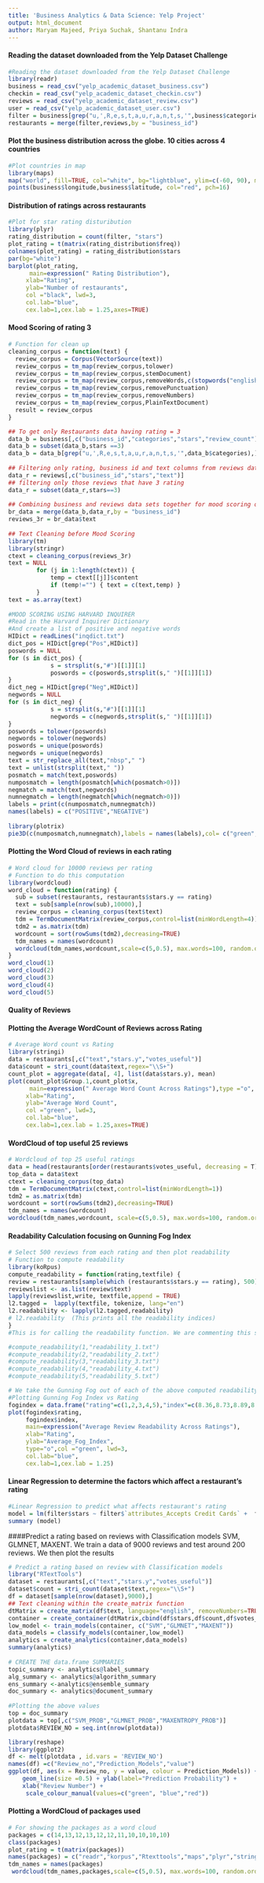 ```yaml
---
title: 'Business Analytics & Data Science: Yelp Project'
output: html_document
author: Maryam Majeed, Priya Suchak, Shantanu Indra
---
```


#### Reading the dataset downloaded from the Yelp Dataset Challenge

```r
#Reading the dataset downloaded from the Yelp Dataset Challenge
library(readr)
business = read_csv("yelp_academic_dataset_business.csv")
checkin = read_csv("yelp_academic_dataset_checkin.csv")
reviews = read_csv("yelp_academic_dataset_review.csv")
user = read_csv("yelp_academic_dataset_user.csv")
filter = business[grep("u,',R,e,s,t,a,u,r,a,n,t,s,'",business$categories),]
restaurants = merge(filter,reviews,by = "business_id")
```

#### Plot the business distribution across the globe. 10 cities across 4 countries
```r
#Plot countries in map
library(maps)
map("world", fill=TRUE, col="white", bg="lightblue", ylim=c(-60, 90), mar=c(0,0,0,0))
points(business$longitude,business$latitude, col="red", pch=16)
```

#### Distribution of ratings across restaurants
```r
#Plot for star rating disturibution
library(plyr)
rating_distribution = count(filter, "stars")
plot_rating = t(matrix(rating_distribution$freq))
colnames(plot_rating) = rating_distribution$stars
par(bg="white")
barplot(plot_rating,
      main=expression(" Rating Distribution"),
     xlab="Rating",
     ylab="Number of restaurants",
     col ="black", lwd=3,
     col.lab="blue",
     cex.lab=1,cex.lab = 1.25,axes=TRUE)
```

#### Mood Scoring of rating 3

```r
# Function for clean up
cleaning_corpus = function(text) {
  review_corpus = Corpus(VectorSource(text))
  review_corpus = tm_map(review_corpus,tolower)
  review_corpus = tm_map(review_corpus,stemDocument)
  review_corpus = tm_map(review_corpus,removeWords,c(stopwords("english"),"can","also","let","see","way","got","just","get"))
  review_corpus = tm_map(review_corpus,removePunctuation)
  review_corpus = tm_map(review_corpus,removeNumbers)
  review_corpus = tm_map(review_corpus,PlainTextDocument)
  result = review_corpus
}

## To get only Restaurants data having rating = 3
data_b = business[,c("business_id","categories","stars","review_count")]
data_b = subset(data_b,stars ==3)
data_b = data_b[grep("u,',R,e,s,t,a,u,r,a,n,t,s,'",data_b$categories),]
 
## Filtering only rating, business id and text columns from reviews data frame for mood scoring
data_r = reviews[,c("business_id","stars","text")]
## filtering only those reviews that have 3 rating
data_r = subset(data_r,stars==3)
 
## Combining business and reviews data sets together for mood scoring of restaurants with rating = 3
br_data = merge(data_b,data_r,by = "business_id")
reviews_3r = br_data$text
 
## Text Cleaning before Mood Scoring
library(tm)
library(stringr)
ctext = cleaning_corpus(reviews_3r)
text = NULL
    	for (j in 1:length(ctext)) {
        	temp = ctext[[j]]$content
        	if (temp!="") { text = c(text,temp) }
    	}
text = as.array(text)
 
#MOOD SCORING USING HARVARD INQUIRER
#Read in the Harvard Inquirer Dictionary
#And create a list of positive and negative words
HIDict = readLines("inqdict.txt")
dict_pos = HIDict[grep("Pos",HIDict)]
poswords = NULL
for (s in dict_pos) {
           	s = strsplit(s,"#")[[1]][1]
           	poswords = c(poswords,strsplit(s," ")[[1]][1])
}
dict_neg = HIDict[grep("Neg",HIDict)]
negwords = NULL
for (s in dict_neg) {
           	s = strsplit(s,"#")[[1]][1]
           	negwords = c(negwords,strsplit(s," ")[[1]][1])
}
poswords = tolower(poswords)
negwords = tolower(negwords)
poswords = unique(poswords)
negwords = unique(negwords)
text = str_replace_all(text,"nbsp"," ")
text = unlist(strsplit(text," "))
posmatch = match(text,poswords)
numposmatch = length(posmatch[which(posmatch>0)])
negmatch = match(text,negwords)
numnegmatch = length(negmatch[which(negmatch>0)])
labels = print(c(numposmatch,numnegmatch))
names(labels) = c("POSITIVE","NEGATIVE")
 
library(plotrix)
pie3D(c(numposmatch,numnegmatch),labels = names(labels),col= c("green","red"),explode= 0.1,main="Pie Chart of Mood Scoring of Rating 3")
```

#### Plotting the Word Cloud of reviews in each rating

```r
# Word cloud for 10000 reviews per rating
# Function to do this computation
library(wordcloud)
word_cloud = function(rating) {
  sub = subset(restaurants, restaurants$stars.y == rating)
  text = sub[sample(nrow(sub),10000),]
  review_corpus = cleaning_corpus(text$text)
  tdm = TermDocumentMatrix(review_corpus,control=list(minWordLength=4))
  tdm2 = as.matrix(tdm)
  wordcount = sort(rowSums(tdm2),decreasing=TRUE)
  tdm_names = names(wordcount)
  wordcloud(tdm_names,wordcount,scale=c(5,0.5), max.words=100, random.order=FALSE, rot.per=0.35, use.r.layout=FALSE, colors=brewer.pal(8, 'Dark2'))
}
word_cloud(1)
word_cloud(2)
word_cloud(3)
word_cloud(4)
word_cloud(5)
```

#### Quality of Reviews

#### Plotting the Average WordCount of Reviews across Rating
```r
# Average Word count vs Rating
library(stringi)
data = restaurants[,c("text","stars.y","votes_useful")]
data$count = stri_count(data$text,regex="\\S+")
count_plot = aggregate(data[, 4], list(data$stars.y), mean)
plot(count_plot$Group.1,count_plot$x,
      main=expression(" Average Word Count Across Ratings"),type ="o",
     xlab="Rating",
     ylab="Average Word Count",
     col ="green", lwd=3,
     col.lab="blue",
     cex.lab=1,cex.lab = 1.25,axes=TRUE)

```

#### WordCloud of top useful 25 reviews

```r
# Wordcloud of top 25 useful ratings
data = head(restaurants[order(restaurants$votes_useful, decreasing = T),], n = 25)
top_data = data$text
ctext = cleaning_corpus(top_data)
tdm = TermDocumentMatrix(ctext,control=list(minWordLength=1))
tdm2 = as.matrix(tdm)
wordcount = sort(rowSums(tdm2),decreasing=TRUE)
tdm_names = names(wordcount)
wordcloud(tdm_names,wordcount, scale=c(5,0.5), max.words=100, random.order=FALSE, rot.per=0.35, use.r.layout=FALSE, colors=brewer.pal(8, 'Dark2'))

```

#### Readability Calculation focusing on Gunning Fog Index

```r
# Select 500 reviews from each rating and then plot readability
# Function to compute readability
library(koRpus)
compute_readability = function(rating,textfile) {
review = restaurants[sample(which (restaurants$stars.y == rating), 500),]
reviewslist <- as.list(review$text)
lapply(reviewslist,write, textfile,append = TRUE)
l2.tagged =  lapply(textfile, tokenize, lang="en")
l2.readability <- lapply(l2.tagged,readability)  
# l2.readability  (This prints all the readability indices)
}
#This is for calling the readability function. We are commenting this since it takes lot of time for knitting.

#compute_readability(1,"readability_1.txt")
#compute_readability(2,"readability_2.txt")
#compute_readability(3,"readability_3.txt")
#compute_readability(4,"readability_4.txt")
#compute_readability(5,"readability_5.txt")

# We take the Gunning Fog out of each of the above computed readability and then manually put in a dataframe
#Plotting Gunning Fog Index vs Rating
fogindex = data.frame("rating"=c(1,2,3,4,5),"index"=c(8.36,8.73,8.89,8.64,8.79))
plot(fogindex$rating,
     fogindex$index,
     main=expression("Average Review Readability Across Ratings"),
     xlab="Rating",
     ylab="Average_Fog_Index",
     type="o",col ="green", lwd=3,
     col.lab="blue",
     cex.lab=1,cex.lab = 1.25)

```

#### Linear Regression to determine the factors which affect a restaurant's rating
```r
#Linear Regression to predict what affects restaurant's rating
model = lm(filter$stars ~ filter$`attributes_Accepts Credit Cards` +  filter$attributes_Alcohol    + filter$attributes_Attire + filter$attributes_Caters + filter$attributes_Delivery + filter$`attributes_Drive-Thru`+ filter$`attributes_Good For Dancing` + filter$`attributes_Good For Groups` + filter$`attributes_Happy Hour`  + filter$attributes_Smoking   + filter$`attributes_Wi-Fi` + filter$review_count)
summary (model)
```

####Predict a rating based on reviews with Classification models SVM, GLMNET, MAXENT. We train a data of 9000 reviews and test around 200 reviews. We then plot the results

```r
# Predict a rating based on review with Classification models
library("RTextTools")
dataset = restaurants[,c("text","stars.y","votes_useful")]
dataset$count = stri_count(dataset$text,regex="\\S+")
df = dataset[sample(nrow(dataset),9000),]
## Text cleaning within the create_matrix function
dtMatrix = create_matrix(df$text, language="english", removeNumbers=TRUE,stemWords=TRUE)
container = create_container(dtMatrix,cbind(df$stars,df$count,df$votes_useful),trainSize=1:8800,testSize= 8801:9000, virgin=FALSE)
low_model <- train_models(container, c("SVM","GLMNET","MAXENT"))
data_models = classify_models(container,low_model)
analytics = create_analytics(container,data_models)
summary(analytics)
 
# CREATE THE data.frame SUMMARIES
topic_summary <- analytics@label_summary
alg_summary <- analytics@algorithm_summary
ens_summary <-analytics@ensemble_summary
doc_summary <- analytics@document_summary
 
#Plotting the above values
top = doc_summary
plotdata = top[,c("SVM_PROB","GLMNET_PROB","MAXENTROPY_PROB")]
plotdata$REVIEW_NO = seq.int(nrow(plotdata))

library(reshape)
library(ggplot2)
df <- melt(plotdata , id.vars = 'REVIEW_NO')
names(df) =c("Review_no","Prediction_Models","value")
ggplot(df, aes(x = Review_no, y = value, colour = Prediction_Models)) +
 	geom_line(size =0.5) + ylab(label="Prediction Probability") +
 	xlab("Review Number") +
     scale_colour_manual(values=c("green", "blue","red"))
```

#### Plotting a WordCloud of packages used
```r
# For showing the packages as a word cloud
packages = c(14,13,12,13,12,12,11,10,10,10,10)
class(packages)
plot_rating = t(matrix(packages))
names(packages) = c("readr","korpus","Rtexttools","maps","plyr","stringi","plotrix","ggplot2","tm","wordcloud","reshape")
tdm_names = names(packages)
 wordcloud(tdm_names,packages,scale=c(5,0.5), max.words=100, random.order=FALSE, rot.per=0.35, use.r.layout=FALSE, colors=brewer.pal(8, 'Dark2'))
 
```


